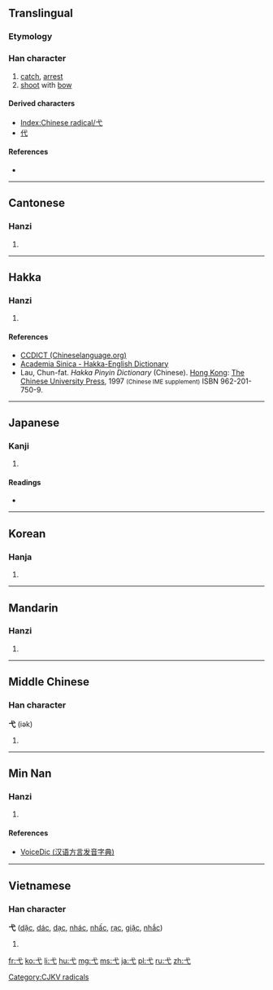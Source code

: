 {{also|戈}}
==Translingual==
{{stroke order|type=animate}}

===Etymology===
{{Han etyl}}
{{liushu|p}}

===Han character===
{{Han char|rn=56|rad=弋|as=00|sn=3|four=4300<sub>0</sub>|canj=戈心 (IP)}}

# [[catch]], [[arrest]]
# [[shoot]] with [[bow]]

====Derived characters====
* [[Index:Chinese radical/弋]]
* [[代]]

====References====
* {{Han ref|kx=0355.010|dkj=09656|dj=0670.160|hdz=10557.230|uh=5F0B|ud=24331|bh=A47C|bd=42108}}

----

==Cantonese==

===Hanzi===
{{yue-hanzi|jyut=|y=yik6}}

# {{defn|lang=yue|sort=弋00}}

----

==Hakka==

===Hanzi===
{{hak-hanzi|poj=yi̍t|gd=jit<sup>8</sup>; jt<sup>8</sup> [Meixian], zit<sup>8</sup> [Hailu]|hpy=yid6}}

# {{defn|lang=hak|sort=弋00}}

====References====
*[http://www.chinalanguage.com/dictionaries/?mode=view&view=chardict&query=%E5%BC%8B CCDICT (Chineselanguage.org)]
*[http://minhakka.ling.sinica.edu.tw/bkg/hakyin/search.php?DETAIL=1&LIMIT=id=57597&dbname=su_tian_1&graph=2 Academia Sinica - Hakka-English Dictionary]
*Lau, Chun-fat. ''Hakka Pinyin Dictionary'' (Chinese). [[Hong Kong]]: [[w:Chinese University of Hong Kong|The Chinese University Press]], 1997 <small>(Chinese IME supplement)</small> ISBN 962-201-750-9.

----

==Japanese==

===Kanji===
{{ja-kanji|grade=|rs=弋00}}

# {{defn|lang=ja|sort=弋00}}

====Readings====
* {{ja-readings|on=[[よく]] (yoku)|kun=[[いぐるみ]] (igurumi)}}

----

==Korean==

===Hanja===
{{ko-hanja|hangeul=익|eumhun=|rv=ik|mr=ik|y=ik}}

# {{defn|lang=ko|sort=弋00}}

----

==Mandarin==

===Hanzi===
{{cmn-hanzi|pin=[[yì]] ([[yi4]])|wg=i<sup>4</sup>}}

# {{defn|lang=cmn|sort=弋00}}

----

==Middle Chinese==

===Han character===
'''弋''' (iək)

# {{defn|lang=ltc}}

----

==Min Nan==

===Hanzi===
{{nan-hanzi|tlpa=i̍k (ik<sup>8</sup>)|gd=iak<sup>8</sup>}}

# {{defn|lang=nan|sort=弋00}}

====References====
*[http://cn.voicedic.com/ VoiceDic (汉语方言发音字典)]

----

==Vietnamese==

===Han character===
'''弋''' ([[dặc]], [[dác]], [[dạc]], [[nhác]], [[nhấc]], [[rạc]], [[giặc]], [[nhắc]])

# {{defn|lang=vi}}

[[Category:CJKV radicals]]

[[fr:弋]]
[[ko:弋]]
[[li:弋]]
[[hu:弋]]
[[mg:弋]]
[[ms:弋]]
[[ja:弋]]
[[pl:弋]]
[[ru:弋]]
[[zh:弋]]